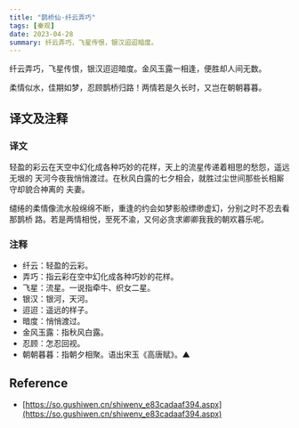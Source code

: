 ```yaml
---
title: "鹊桥仙·纤云弄巧"
tags: [秦观]
date: 2023-04-28
summary: 纤云弄巧，飞星传恨，银汉迢迢暗度。
---
```


纤云弄巧，飞星传恨，银汉迢迢暗度。金风玉露一相逢，便胜却人间无数。

柔情似水，佳期如梦，忍顾鹊桥归路！两情若是久长时，又岂在朝朝暮暮。

## 译文及注释

### 译文

轻盈的彩云在天空中幻化成各种巧妙的花样，天上的流星传递着相思的愁怨，遥远无垠的
天河今夜我悄悄渡过。在秋风白露的七夕相会，就胜过尘世间那些长相厮守却貌合神离的
夫妻。

缱绻的柔情像流水般绵绵不断，重逢的约会如梦影般缥缈虚幻，分别之时不忍去看那鹊桥
路。若是两情相悦，至死不渝，又何必贪求卿卿我我的朝欢暮乐呢。

### 注释

- 纤云：轻盈的云彩。
- 弄巧：指云彩在空中幻化成各种巧妙的花样。
- 飞星：流星。一说指牵牛、织女二星。
- 银汉：银河，天河。
- 迢迢：遥远的样子。
- 暗度：悄悄渡过。
- 金风玉露：指秋风白露。
- 忍顾：怎忍回视。
- 朝朝暮暮：指朝夕相聚。语出宋玉《高唐赋》。▲

## Reference

- [https://so.gushiwen.cn/shiwenv_e83cadaaf394.aspx](https://so.gushiwen.cn/shiwenv_e83cadaaf394.aspx)